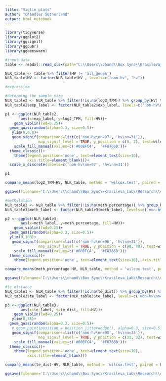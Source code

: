 ```yaml
---
title: "Violin plots"
author: "Chandler Sutherland"
output: html_notebook
---
```


```r
library(tidyverse)
library(ggplot2)
library(ggsignif)
library(ggpubr)
library(ggbeeswarm)
```

```r
#input data 
table <- readxl::read_xlsx(path="C:\\Users\\chand\\Box Sync\\Krasileva_Lab\\Research\\chandler\\Krasileva Lab\\E14\\all_gene_table.xlsx")

NLR_table <- table %>% filter(HV != 'all_genes')
NLR_table$HV <- factor(NLR_table$HV , levels=c("non-hv", "hv"))
```

```r
#expression

#determing the sample size 
NLR_table2 <- NLR_table %>% filter(!is.na(log2_TPM)) %>% group_by(HV) %>% mutate(n_exp = n()) %>% mutate(exp_label = paste(HV, n_exp, sep="\nn="))
NLR_table2$exp_label <- factor(NLR_table2$exp_label, levels=c('non-hv\nn=97', 'hv\nn=31'))

p1 <- ggplot(NLR_table2,
       aes(x=exp_label, y=log2_TPM, fill=HV))+
    geom_violin(lwd=0.25)+
  geom_quasirandom(alpha=0.3, size=0.5)+
   ylim(0,8.8)+
   geom_signif(comparisons=list(c('non-hv\nn=97', 'hv\nn=31')), 
               map_signif_level = TRUE, y_position = c(8, 7), test=wilcox.test, textsize=2, size=0.25)+
    scale_fill_manual(values=c('#00BFC4',  '#F8766D'))+
  theme_classic()+
    theme(legend.position='none', text=element_text(size=10), 
          axis.title=element_blank())+
  scale_x_discrete(labels=c('non-hv\nn=97', 'hv\nn=31'))

p1

compare_means(log2_TPM~HV, NLR_table, method = 'wilcox.test', paired = FALSE)

ggsave(filename='C:\\Users\\chand\\Box Sync\\Krasileva_Lab\\Research\\chandler\\Krasileva Lab\\E14\\e14_R\\final_figures\\tpm.png', plot=p1, dpi='retina', width=2, height=1.5)
```

```r
#methylation
NLR_table3 <- NLR_table %>% filter(!is.na(meth_percentage)) %>% group_by(HV) %>% mutate(n_meth = n()) %>% mutate(meth_label = paste0(HV,"\n", "n=",n_meth))
NLR_table3$meth_label <- factor(NLR_table3$meth_label, levels=c('non-hv\nn=96', 'hv\nn=31'))

p2 <- ggplot(NLR_table3,
       aes(x=meth_label, y=meth_percentage, fill=HV))+
    geom_violin(lwd=0.25)+
  geom_quasirandom(alpha=0.3, size=0.5)+
  ylim(0,100)+
   geom_signif(comparisons=list(c('non-hv\nn=96', 'hv\nn=31')), 
               map_signif_level = TRUE, y_position = c(90, 80), test=wilcox.test, textsize=2, size=0.25)+
    scale_fill_manual(values=c('#00BFC4',  '#F8766D'))+
  theme_classic()+
    theme(legend.position='none', text=element_text(size=10), axis.title=element_blank())

compare_means(meth_percentage~HV, NLR_table, method = 'wilcox.test', paired = FALSE)

ggsave(filename='C:\\Users\\chand\\Box Sync\\Krasileva_Lab\\Research\\chandler\\Krasileva Lab\\E14\\e14_R\\final_figures\\per_meth.png', plot=p2, dpi='retina', width=2, height=1.5)
```

```r
#te distance 
NLR_table3 <- NLR_table %>% filter(!is.na(te_dist)) %>% group_by(HV) %>% mutate(n_te = n()) %>% mutate(te_label = paste0(HV,"\n", "n=",n_te))
NLR_table3$te_label <- factor(NLR_table3$te_label, levels=c('non-hv\nn=98', 'hv\nn=35'))

p3 <- ggplot(NLR_table3,
       aes(x=te_label, y=te_dist, fill=HV))+
    geom_violin(lwd=0.25)+
   ylim(0,35)+
  geom_quasirandom(alpha=0.3, size=0.5)+
   # geom_point(position = position_jitterdodge(), alpha=0.3, size=0.5)+
   geom_signif(comparisons=list(c('non-hv\nn=98', 'hv\nn=35')), 
               map_signif_level = TRUE, y_position = c(32, 32), test=wilcox.test, textsize=2, size=0.25)+
    scale_fill_manual(values=c('#00BFC4',  '#F8766D'))+
  theme_classic()+
    theme(legend.position='none', text=element_text(size=10), 
          axis.title=element_blank())

compare_means(te_dist~HV, NLR_table, method = 'wilcox.test', paired = FALSE)

ggsave(filename='C:\\Users\\chand\\Box Sync\\Krasileva_Lab\\Research\\chandler\\Krasileva Lab\\E14\\e14_R\\final_figures\\te.png', plot=p3, dpi='retina', width=2, height=1.5)
```

